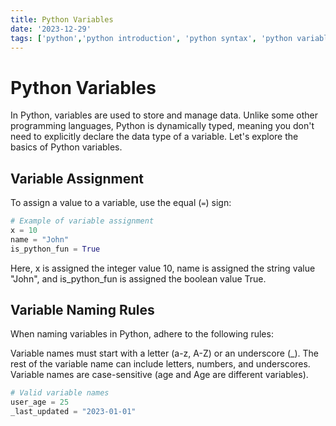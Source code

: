```yaml
---
title: Python Variables
date: '2023-12-29'
tags: ['python','python introduction', 'python syntax', 'python variables']
---
```


# Python Variables

In Python, variables are used to store and manage data. Unlike some other programming languages, Python is dynamically typed, meaning you don't need to explicitly declare the data type of a variable. Let's explore the basics of Python variables.

## Variable Assignment

To assign a value to a variable, use the equal (`=`) sign:

```python
# Example of variable assignment
x = 10
name = "John"
is_python_fun = True
```


Here, x is assigned the integer value 10, name is assigned the string value "John", and is_python_fun is assigned the boolean value True.

## Variable Naming Rules

When naming variables in Python, adhere to the following rules:

Variable names must start with a letter (a-z, A-Z) or an underscore (_).
The rest of the variable name can include letters, numbers, and underscores.
Variable names are case-sensitive (age and Age are different variables).

```python
# Valid variable names
user_age = 25
_last_updated = "2023-01-01"

```


